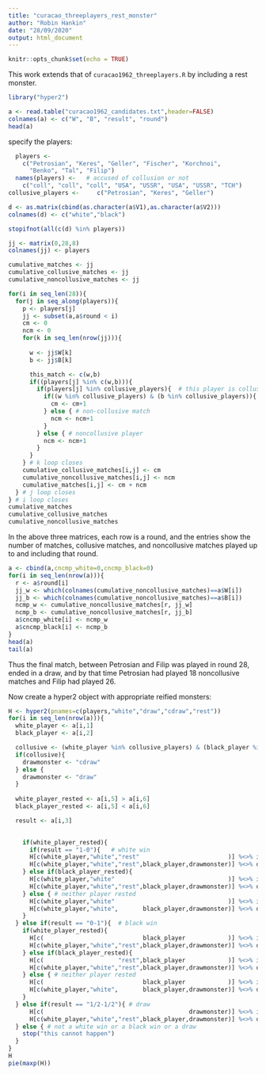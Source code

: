```yaml
---
title: "curacao_threeplayers_rest_monster"
author: "Robin Hankin"
date: "28/09/2020"
output: html_document
---
```


```r
knitr::opts_chunk$set(echo = TRUE)
```

This work extends that of `curacao1962_threeplayers.R` by including
a rest monster.


```r
library("hyper2")

a <- read.table("curacao1962_candidates.txt",header=FALSE)
colnames(a) <- c("W", "B", "result", "round")
head(a)
```

specify the players:

```r
  players <- 
    c("Petrosian", "Keres", "Geller", "Fischer", "Korchnoi",
      "Benko", "Tal", "Filip")
  names(players) <-   # accused of collusion or not
    c("coll", "coll", "coll", "USA", "USSR", "USA", "USSR", "TCH")
collusive_players <-     c("Petrosian", "Keres", "Geller")
 ```

```r
d <- as.matrix(cbind(as.character(a$V1),as.character(a$V2)))
colnames(d) <- c("white","black")

stopifnot(all(c(d) %in% players))

jj <- matrix(0,28,8)
colnames(jj) <- players

cumulative_matches <- jj
cumulative_collusive_matches <- jj
cumulative_noncollusive_matches <- jj

for(i in seq_len(28)){
  for(j in seq_along(players)){
    p <- players[j]
    jj <- subset(a,a$round < i)
    cm <- 0
    ncm <- 0
    for(k in seq_len(nrow(jj))){
      
      w <- jj$W[k]
      b <- jj$B[k]

      this_match <- c(w,b)
      if((players[j] %in% c(w,b))){
        if(players[j] %in% collusive_players){  # this player is collusive
          if((w %in% collusive_players) & (b %in% collusive_players)){  # both players collusive
            cm <- cm+1
          } else { # non-collusive match
            ncm <- ncm+1
          }
        } else { # noncollusive player
          ncm <- ncm+1
        }
      } 
    } # k loop closes
    cumulative_collusive_matches[i,j] <- cm
    cumulative_noncollusive_matches[i,j] <- ncm
    cumulative_matches[i,j] <- cm + ncm
  } # j loop closes
} # i loop closes
cumulative_matches
cumulative_collusive_matches
cumulative_noncollusive_matches
```

In the above three matrices, each row is a round, and the entries show
the number of matches, collusive matches, and noncollusive matches
played up to and including that round.


```r
a <- cbind(a,cncmp_white=0,cncmp_black=0)
for(i in seq_len(nrow(a))){
  r <- a$round[i]
  jj_w <- which(colnames(cumulative_noncollusive_matches)==a$W[i])
  jj_b <- which(colnames(cumulative_noncollusive_matches)==a$B[i])
  ncmp_w <- cumulative_noncollusive_matches[r, jj_w]
  ncmp_b <- cumulative_noncollusive_matches[r, jj_b]
  a$cncmp_white[i] <- ncmp_w
  a$cncmp_black[i] <- ncmp_b
}
head(a)
tail(a)
```


Thus the final match, between Petrosian and Filip was played in round
28, ended in a draw, and by that time Petrosian had played 18
noncollusive matches and Filip had played 26.

Now create a hyper2 object with appropriate reified monsters:


```r
H <- hyper2(pnames=c(players,"white","draw","cdraw","rest"))
for(i in seq_len(nrow(a))){
  white_player <- a[i,1]
  black_player <- a[i,2]

  collusive <- (white_player %in% collusive_players) & (black_player %in% collusive_players)
  if(collusive){
    drawmonster <- "cdraw"
  } else {
    drawmonster <- "draw"
  }
  
  white_player_rested <- a[i,5] > a[i,6]
  black_player_rested <- a[i,5] < a[i,6]

  result <- a[i,3]
  

    if(white_player_rested){
      if(result == "1-0"){   # white win
      H[c(white_player,"white","rest"                         )] %<>% inc
      H[c(white_player,"white","rest",black_player,drawmonster)] %<>% dec
    } else if(black_player_rested){
      H[c(white_player,"white"                                )] %<>% inc
      H[c(white_player,"white","rest",black_player,drawmonster)] %<>% dec
    } else { # neither player rested
      H[c(white_player,"white"                                )] %<>% inc
      H[c(white_player,"white",       black_player,drawmonster)] %<>% dec
    }
  } else if(result == "0-1"){  # black win
    if(white_player_rested){
      H[c(                            black_player            )] %<>% inc
      H[c(white_player,"white","rest",black_player,drawmonster)] %<>% dec
    } else if(black_player_rested){
      H[c(                     "rest",black_player            )] %<>% inc
      H[c(white_player,"white","rest",black_player,drawmonster)] %<>% dec
    } else { # neither player rested
      H[c(                            black_player            )] %<>% inc
      H[c(white_player,"white",       black_player,drawmonster)] %<>% dec
    }
  } else if(result == "1/2-1/2"){ # draw
      H[c(                                         drawmonster)] %<>% inc
      H[c(white_player,"white","rest",black_player,drawmonster)] %<>% dec
  } else { # not a white win or a black win or a draw
    stop("this cannot happen")
  }
}
H
pie(maxp(H))
```
